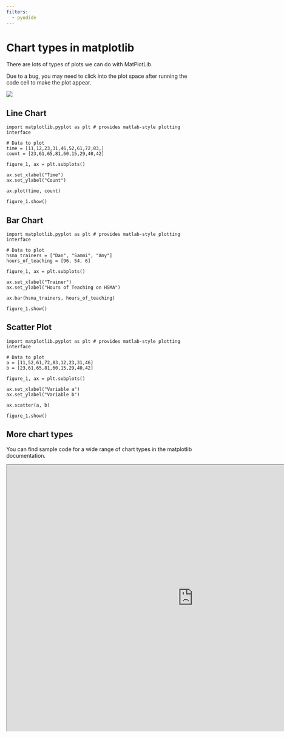 ```yaml
---
filters:
  - pyodide
---
```


# Chart types in matplotlib

There are lots of types of plots we can do with MatPlotLib.

:::{.callout-warning}
Due to a bug, you may need to click into the plot space after running the code cell to make the plot appear.

![](assets/2024-05-20-18-28-05.png)

:::


## Line Chart

```pyodide-python

import matplotlib.pyplot as plt # provides matlab-style plotting interface

# Data to plot
time = [11,12,23,31,46,52,61,72,83,]
count = [23,61,65,81,60,15,29,40,42]

figure_1, ax = plt.subplots()

ax.set_xlabel("Time")
ax.set_ylabel("Count")

ax.plot(time, count)

figure_1.show()
```


## Bar Chart

```pyodide-python

import matplotlib.pyplot as plt # provides matlab-style plotting interface

# Data to plot
hsma_trainers = ["Dan", "Sammi", "Amy"]
hours_of_teaching = [96, 54, 6]

figure_1, ax = plt.subplots()

ax.set_xlabel("Trainer")
ax.set_ylabel("Hours of Teaching on HSMA")

ax.bar(hsma_trainers, hours_of_teaching)

figure_1.show()
```

## Scatter Plot

```pyodide-python

import matplotlib.pyplot as plt # provides matlab-style plotting interface

# Data to plot
a = [11,52,61,72,83,12,23,31,46]
b = [23,61,65,81,60,15,29,40,42]

figure_1, ax = plt.subplots()

ax.set_xlabel("Variable a")
ax.set_ylabel("Variable b")

ax.scatter(a, b)

figure_1.show()
```

## More chart types

You can find sample code for a wide range of chart types in the matplotlib documentation.

```{=html}
<iframe width="980" height="700" src="https://matplotlib.org/stable/plot_types/index.html" title="Matplotlib plot types"></iframe>
```
